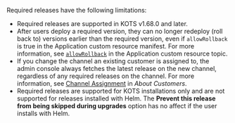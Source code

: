 Required releases have the following limitations:

  * Required releases are supported in KOTS v1.68.0 and later.
  * After users deploy a required version, they can no longer redeploy (roll back to) versions earlier than the required version, even if `allowRollback` is true in the Application custom resource manifest. For more information, see [`allowRollback`](/reference/custom-resource-application#allowrollback) in the Application custom resource topic.
  * If you change the channel an existing customer is assigned to, the admin console always fetches the latest release on the new channel, regardless of any required releases on the channel. For more information, see [Channel Assignment](licenses-about#channel-assignment) in _About Customers_.
  * Required releases are supported for KOTS installations only and are not supported for releases installed with Helm. The **Prevent this release from being skipped during upgrades** option has no affect if the user installs with Helm.  